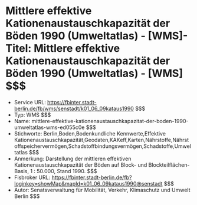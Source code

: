 # Mittlere effektive Kationenaustauschkapazität der Böden 1990 (Umweltatlas) - [WMS]- Titel: Mittlere effektive Kationenaustauschkapazität der Böden 1990 (Umweltatlas) - [WMS] $$$
- Service URL: https://fbinter.stadt-berlin.de/fb/wms/senstadt/k01_06_09kataus1990 $$$
- Typ: WMS $$$
- Name: mittlere-effektive-kationenaustauschkapazitat-der-boden-1990-umweltatlas-wms-ed055c0e $$$
- Stichworte: Berlin,Boden,Bodenkundliche Kennwerte,Effektive Kationenaustauschkapazität,Geodaten,KAKeff,Karten,Nährstoffe,Nährstoffspeichervermögen,Schadstoffbindungsvermögen,Schadstoffe,Umweltatlas $$$
- Anmerkung: Darstellung der mittleren effektiven Kationenaustauschkapazität der Böden auf Block- und Blockteilflächen-Basis, 1 : 50.000, Stand 1990. $$$
- Fisbroker URL: https://fbinter.stadt-berlin.de/fb?loginkey=showMap&mapId=k01_06_09kataus1990@senstadt $$$
- Autor: Senatsverwaltung für Mobilität, Verkehr, Klimaschutz und Umwelt Berlin $$$
